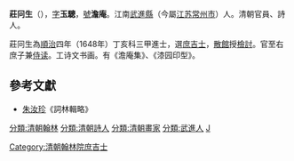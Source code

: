 '''莊冋生'''（{{bd|1627年||1679年|catIdx=Zhuang莊}}），[[表字|字]]'''玉驄'''，[[號|號]]'''澹庵'''。江南[[武進縣|武進縣]]（今屬[[江苏|江苏]][[常州市|常州市]]）人。清朝官員、詩人。

莊冋生為[[順治|順治]]四年（1648年）丁亥科三甲進士，選[[庶吉士|庶吉士]]，[[散館|散館]]授[[檢討|檢討]]。官至右庶子兼[[侍读|侍读]]。工诗文书画。有《澹庵集》、《漆园印型》。

==參考文獻==
*[[朱汝珍|朱汝珍]]《詞林輯略》

{{順治四年丁亥科殿試金榜}}
{{毗陵莊氏}}
{{DEFAULTSORT:Zhuang莊}}
[[Category:清朝翰林院庶吉士|Category:清朝翰林院庶吉士]]
[[分類:清朝翰林|分類:清朝翰林]]
[[分類:清朝詩人|分類:清朝詩人]]
[[分類:清朝畫家|分類:清朝畫家]]
[[分類:武進人|分類:武進人]]
[[分類:毗陵莊氏|J]]